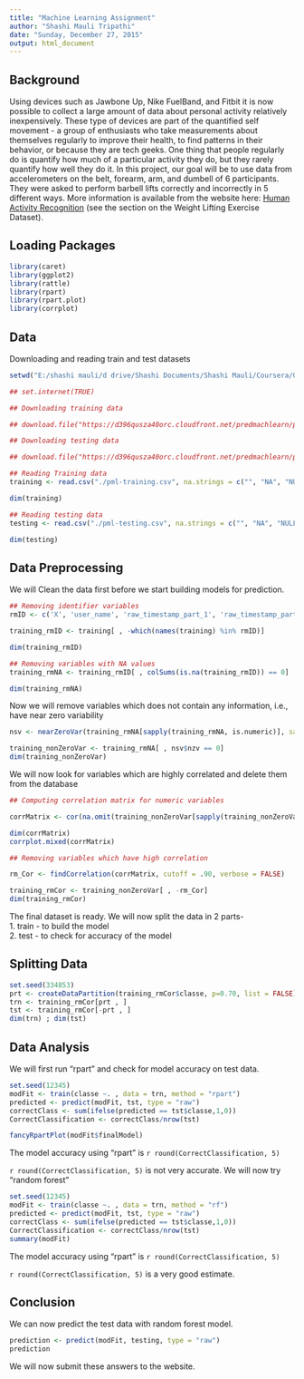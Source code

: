 ```yaml
---
title: "Machine Learning Assignment"
author: "Shashi Mauli Tripathi"
date: "Sunday, December 27, 2015"
output: html_document
---
```


## Background

Using devices such as Jawbone Up, Nike FuelBand, and Fitbit it is now possible to collect a large amount of data about personal activity relatively inexpensively. These type of devices are part of the quantified self movement - a group of enthusiasts who take measurements about themselves regularly to improve their health, to find patterns in their behavior, or because they are tech geeks. One thing that people regularly do is quantify how much of a particular activity they do, but they rarely quantify how well they do it. In this project, our goal will be to use data from accelerometers on the belt, forearm, arm, and dumbell of 6 participants. They were asked to perform barbell lifts correctly and incorrectly in 5 different ways. More information is available from the website here: [Human Activity Recognition](http://groupware.les.inf.puc-rio.br/har) (see the section on the Weight Lifting Exercise Dataset). 

## Loading Packages

```r
library(caret)
library(ggplot2)
library(rattle)
library(rpart)
library(rpart.plot)
library(corrplot)
```

## Data
Downloading and reading train and test datasets

```r

setwd("E:/shashi mauli/d drive/Shashi Documents/Shashi Mauli/Coursera/08_Practical_Machine_Learning/Project Assignemnt/Submission/")

## set.internet(TRUE)

## Downloading training data

## download.file("https://d396qusza40orc.cloudfront.net/predmachlearn/pml-training.csv", destfile = "./pml-training.csv")

## Downloading testing data

## download.file("https://d396qusza40orc.cloudfront.net/predmachlearn/pml-testing.csv", destfile = "./pml-testing.csv")

## Reading Training data
training <- read.csv("./pml-training.csv", na.strings = c("", "NA", "NULL"))

dim(training)

## Reading testing data
testing <- read.csv("./pml-testing.csv", na.strings = c("", "NA", "NULL"))

dim(testing)
```


## Data Preprocessing

We will Clean the data first before we start building models for prediction.

```r

## Removing identifier variables
rmID <- c('X', 'user_name', 'raw_timestamp_part_1', 'raw_timestamp_part_2','cvtd_timestamp', 'new_window', 'num_window')

training_rmID <- training[ , -which(names(training) %in% rmID)]

dim(training_rmID)

## Removing variables with NA values
training_rmNA <- training_rmID[ , colSums(is.na(training_rmID)) == 0]

dim(training_rmNA)
```

Now we will remove variables which does not contain any information, i.e., have near zero variability

```r
nsv <- nearZeroVar(training_rmNA[sapply(training_rmNA, is.numeric)], saveMetrics = TRUE)

training_nonZeroVar <- training_rmNA[ , nsv$nzv == 0]
dim(training_nonZeroVar)

```

We will now look for variables which are highly correlated and delete them from the database

```r
## Computing correlation matrix for numeric variables

corrMatrix <- cor(na.omit(training_nonZeroVar[sapply(training_nonZeroVar, is.numeric)]))

dim(corrMatrix)
corrplot.mixed(corrMatrix)

## Removing variables which have high correlation

rm_Cor <- findCorrelation(corrMatrix, cutoff = .90, verbose = FALSE)

training_rmCor <- training_nonZeroVar[ , -rm_Cor]
dim(training_rmCor)

```

The final dataset is ready. We will now split the data in 2 parts-  
1. train - to build the model  
2. test - to check for accuracy of the model  

## Splitting Data

```r
set.seed(334853)
prt <- createDataPartition(training_rmCor$classe, p=0.70, list = FALSE)
trn <- training_rmCor[prt , ]
tst <- training_rmCor[-prt , ]
dim(trn) ; dim(tst)
```


## Data Analysis

We will first run "rpart" and check for model accuracy on test data.

```r
set.seed(12345)
modFit <- train(classe ~. , data = trn, method = "rpart")
predicted <- predict(modFit, tst, type = "raw")
correctClass <- sum(ifelse(predicted == tst$classe,1,0))
CorrectClassification <- correctClass/nrow(tst)

fancyRpartPlot(modFit$finalModel)
```

The model accuracy using "rpart" is `r round(CorrectClassification, 5)`  

`r round(CorrectClassification, 5)` is not very accurate. We will now try "random forest"  


```r
set.seed(12345)
modFit <- train(classe ~. , data = trn, method = "rf")
predicted <- predict(modFit, tst, type = "raw")
correctClass <- sum(ifelse(predicted == tst$classe,1,0))
CorrectClassification <- correctClass/nrow(tst)
summary(modFit)
```

The model accuracy using "rpart" is `r round(CorrectClassification, 5)`  

`r round(CorrectClassification, 5)` is a very good estimate.


## Conclusion

We can now predict the test data with random forest model.

```r
prediction <- predict(modFit, testing, type = "raw")
prediction
```

We will now submit these answers to the website.

